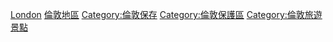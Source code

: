 [[Category:英格蘭保存地區|London]]
[[Category:倫敦地區|]]
[[Category:倫敦保存|Category:倫敦保存]]
[[Category:倫敦保護區|Category:倫敦保護區]]
[[Category:倫敦旅遊景點|Category:倫敦旅遊景點]]
